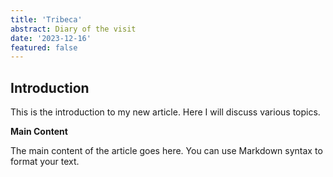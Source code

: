 ```yaml
---
title: 'Tribeca'
abstract: Diary of the visit
date: '2023-12-16'
featured: false
---
```


## Introduction

This is the introduction to my new article. Here I will discuss various topics.

**Main Content**

The main content of the article goes here. You can use Markdown syntax to format your text.
